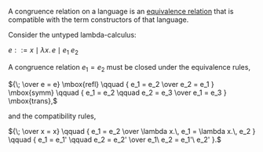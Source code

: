A congruence relation on a language is an [[equivalence relation]] that is compatible with the term constructors of that language.

Consider the untyped lambda-calculus:

<math>e ::= x \mid \lambda x.\, e \mid e_1\ e_2</math>

A congruence relation <math>\texttt{}e_1 = e_2</math> must be closed under the equivalence rules,

<math>
  {\; \over e = e} \mbox{refl} \qquad
  { e_1 = e_2 \over e_2 = e_1 } \mbox{symm} \qquad
  { e_1 = e_2 \qquad e_2 = e_3 \over e_1 = e_3 } \mbox{trans},
</math>

and the compatibility rules,

<math>
  {\; \over x = x} \qquad
  { e_1 = e_2 \over \lambda x.\, e_1 = \lambda x.\, e_2 } \qquad
  { e_1 = e_1' \qquad e_2 = e_2' \over e_1\ e_2 = e_1'\ e_2' }.
</math>